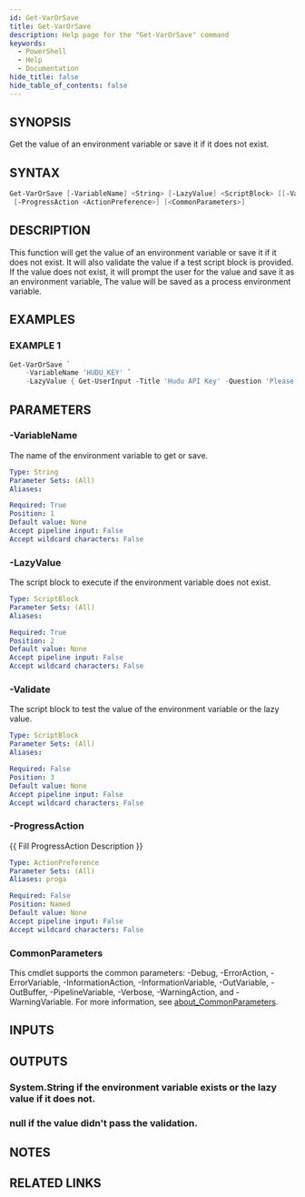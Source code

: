 ```yaml
---
id: Get-VarOrSave
title: Get-VarOrSave
description: Help page for the "Get-VarOrSave" command
keywords:
  - PowerShell
  - Help
  - Documentation
hide_title: false
hide_table_of_contents: false
---
```


## SYNOPSIS

Get the value of an environment variable or save it if it does not exist.

## SYNTAX

```powershell
Get-VarOrSave [-VariableName] <String> [-LazyValue] <ScriptBlock> [[-Validate] <ScriptBlock>]
 [-ProgressAction <ActionPreference>] [<CommonParameters>]
```

## DESCRIPTION

This function will get the value of an environment variable or save it if it does not exist.
It will also validate the value if a test script block is provided.
If the value does not exist, it will prompt the user for the value and save it as an environment variable,
The value will be saved as a process environment variable.

## EXAMPLES

### EXAMPLE 1

```powershell
Get-VarOrSave `
    -VariableName 'HUDU_KEY' `
    -LazyValue { Get-UserInput -Title 'Hudu API Key' -Question 'Please enter your Hudu API Key' };
```

## PARAMETERS

### -VariableName

The name of the environment variable to get or save.

```yaml
Type: String
Parameter Sets: (All)
Aliases:

Required: True
Position: 1
Default value: None
Accept pipeline input: False
Accept wildcard characters: False
```

### -LazyValue

The script block to execute if the environment variable does not exist.

```yaml
Type: ScriptBlock
Parameter Sets: (All)
Aliases:

Required: True
Position: 2
Default value: None
Accept pipeline input: False
Accept wildcard characters: False
```

### -Validate

The script block to test the value of the environment variable or the lazy value.

```yaml
Type: ScriptBlock
Parameter Sets: (All)
Aliases:

Required: False
Position: 3
Default value: None
Accept pipeline input: False
Accept wildcard characters: False
```

### -ProgressAction

\{\{ Fill ProgressAction Description \}\}

```yaml
Type: ActionPreference
Parameter Sets: (All)
Aliases: proga

Required: False
Position: Named
Default value: None
Accept pipeline input: False
Accept wildcard characters: False
```

### CommonParameters

This cmdlet supports the common parameters: -Debug, -ErrorAction, -ErrorVariable, -InformationAction, -InformationVariable, -OutVariable, -OutBuffer, -PipelineVariable, -Verbose, -WarningAction, and -WarningVariable. For more information, see [about_CommonParameters](http://go.microsoft.com/fwlink/?LinkID=113216).

## INPUTS

## OUTPUTS

### System.String if the environment variable exists or the lazy value if it does not.

### null if the value didn't pass the validation.
## NOTES

## RELATED LINKS
